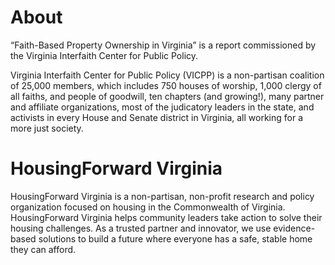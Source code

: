 # About {.unnumbered}

"Faith-Based Property Ownership in Virginia" is a report commissioned by the Virginia Interfaith Center for Public Policy. 

Virginia Interfaith Center for Public Policy (VICPP) is a non-partisan coalition of 25,000 members, which includes 750 houses of worship, 1,000 clergy of all faiths, and people of goodwill, ten chapters (and growing!), many partner and affiliate organizations, most of the judicatory leaders in the state, and activists in every House and Senate district in Virginia, all working for a more just society.

# HousingForward Virginia 

HousingForward Virginia is a non-partisan, non-profit research and policy organization focused on housing in the Commonwealth of Virginia. HousingForward Virginia helps community leaders take action to solve their housing challenges. As a trusted partner and innovator, we use evidence-based solutions to build a future where everyone has a safe, stable home they can afford.

